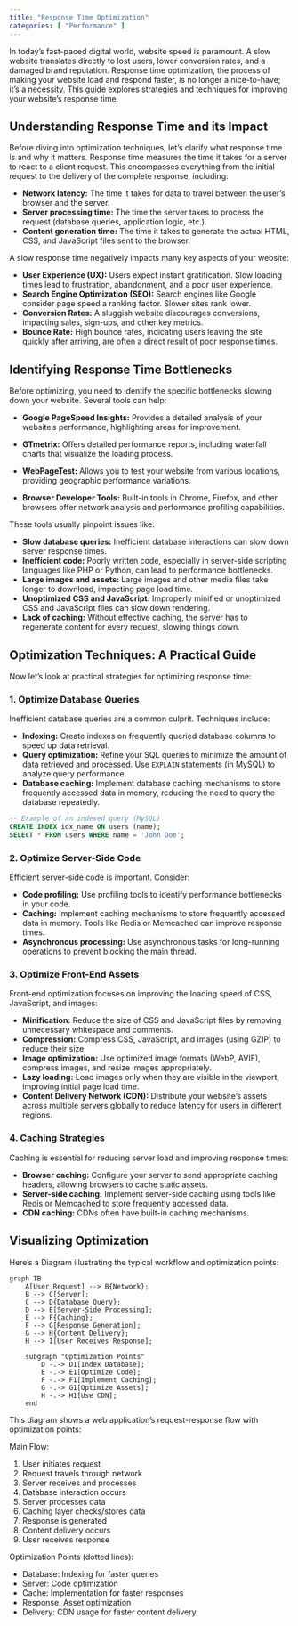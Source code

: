 ```yaml
---
title: "Response Time Optimization"
categories: [ "Performance" ]
---
```


In today's fast-paced digital world, website speed is paramount. A slow website translates directly to lost users, lower conversion rates, and a damaged brand reputation. Response time optimization, the process of making your website load and respond faster, is no longer a nice-to-have; it's a necessity. This guide explores strategies and techniques for improving your website's response time.


## Understanding Response Time and its Impact

Before diving into optimization techniques, let's clarify what response time is and why it matters. Response time measures the time it takes for a server to react to a client request. This encompasses everything from the initial request to the delivery of the complete response, including:

-   **Network latency:** The time it takes for data to travel between the user's browser and the server.
-   **Server processing time:** The time the server takes to process the request (database queries, application logic, etc.).
-   **Content generation time:** The time it takes to generate the actual HTML, CSS, and JavaScript files sent to the browser.

A slow response time negatively impacts many key aspects of your website:

-   **User Experience (UX):** Users expect instant gratification. Slow loading times lead to frustration, abandonment, and a poor user experience.
-   **Search Engine Optimization (SEO):** Search engines like Google consider page speed a ranking factor. Slower sites rank lower.
-   **Conversion Rates:** A sluggish website discourages conversions, impacting sales, sign-ups, and other key metrics.
-   **Bounce Rate:** High bounce rates, indicating users leaving the site quickly after arriving, are often a direct result of poor response times.

## Identifying Response Time Bottlenecks

Before optimizing, you need to identify the specific bottlenecks slowing down your website. Several tools can help:

-   **Google PageSpeed Insights:** Provides a detailed analysis of your website's performance, highlighting areas for improvement.
-   **GTmetrix:** Offers detailed performance reports, including waterfall charts that visualize the loading process.
-   **WebPageTest:** Allows you to test your website from various locations, providing geographic performance variations.

-   **Browser Developer Tools:** Built-in tools in Chrome, Firefox, and other browsers offer network analysis and performance profiling capabilities.

These tools usually pinpoint issues like:

-   **Slow database queries:** Inefficient database interactions can slow down server response times.
-   **Inefficient code:** Poorly written code, especially in server-side scripting languages like PHP or Python, can lead to performance bottlenecks.
-   **Large images and assets:** Large images and other media files take longer to download, impacting page load time.
-   **Unoptimized CSS and JavaScript:** Improperly minified or unoptimized CSS and JavaScript files can slow down rendering.
-   **Lack of caching:** Without effective caching, the server has to regenerate content for every request, slowing things down.

## Optimization Techniques: A Practical Guide

Now let's look at practical strategies for optimizing response time:

### 1. Optimize Database Queries

Inefficient database queries are a common culprit. Techniques include:

-   **Indexing:** Create indexes on frequently queried database columns to speed up data retrieval.
-   **Query optimization:** Refine your SQL queries to minimize the amount of data retrieved and processed. Use `EXPLAIN` statements (in MySQL) to analyze query performance.
-   **Database caching:** Implement database caching mechanisms to store frequently accessed data in memory, reducing the need to query the database repeatedly.

``` sql
-- Example of an indexed query (MySQL)
CREATE INDEX idx_name ON users (name);
SELECT * FROM users WHERE name = 'John Doe';
```

### 2. Optimize Server-Side Code

Efficient server-side code is important. Consider:

-   **Code profiling:** Use profiling tools to identify performance bottlenecks in your code.
-   **Caching:** Implement caching mechanisms to store frequently accessed data in memory. Tools like Redis or Memcached can improve response times.
-   **Asynchronous processing:** Use asynchronous tasks for long-running operations to prevent blocking the main thread.

### 3. Optimize Front-End Assets

Front-end optimization focuses on improving the loading speed of CSS, JavaScript, and images:

-   **Minification:** Reduce the size of CSS and JavaScript files by removing unnecessary whitespace and comments.
-   **Compression:** Compress CSS, JavaScript, and images (using GZIP) to reduce their size.
-   **Image optimization:** Use optimized image formats (WebP, AVIF), compress images, and resize images appropriately.
-   **Lazy loading:** Load images only when they are visible in the viewport, improving initial page load time.
-   **Content Delivery Network (CDN):** Distribute your website's assets across multiple servers globally to reduce latency for users in different regions.

### 4. Caching Strategies

Caching is essential for reducing server load and improving response times:

-   **Browser caching:** Configure your server to send appropriate caching headers, allowing browsers to cache static assets.
-   **Server-side caching:** Implement server-side caching using tools like Redis or Memcached to store frequently accessed data.
-   **CDN caching:** CDNs often have built-in caching mechanisms.

## Visualizing Optimization

Here's a Diagram illustrating the typical workflow and optimization points:

```mermaid
graph TB
    A[User Request] --> B{Network};
    B --> C[Server];
    C --> D{Database Query};
    D --> E[Server-Side Processing];
    E --> F{Caching};
    F --> G[Response Generation];
    G --> H{Content Delivery};
    H --> I[User Receives Response];

    subgraph "Optimization Points"
        D -.-> D1[Index Database];
        E -.-> E1[Optimize Code];
        F -.-> F1[Implement Caching];
        G -.-> G1[Optimize Assets];
        H -.-> H1[Use CDN];
    end
```

This diagram shows a web application's request-response flow with optimization points:

Main Flow:

1. User initiates request
2. Request travels through network
3. Server receives and processes
4. Database interaction occurs
5. Server processes data
6. Caching layer checks/stores data
7. Response is generated
8. Content delivery occurs
9. User receives response

Optimization Points (dotted lines):

- Database: Indexing for faster queries
- Server: Code optimization
- Cache: Implementation for faster responses
- Response: Asset optimization
- Delivery: CDN usage for faster content delivery